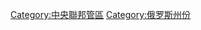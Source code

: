 {{catmore}}
{{Commonscat|Tver Oblast}}

[[Category:中央聯邦管區|Category:中央聯邦管區]]
[[Category:俄罗斯州份|Category:俄罗斯州份]]